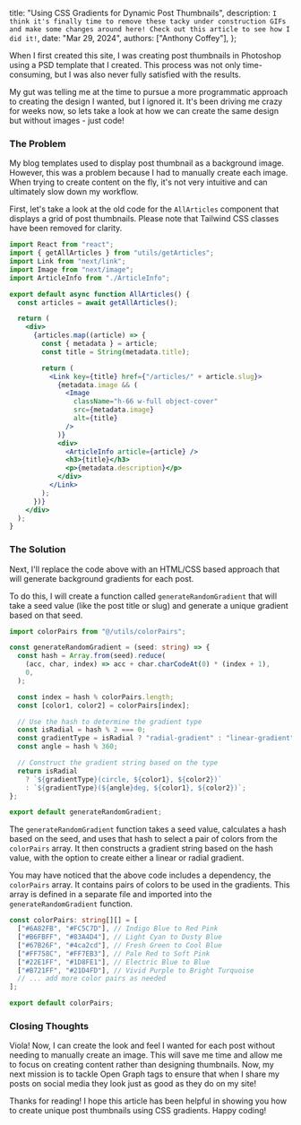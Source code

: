   title: "Using CSS Gradients for Dynamic Post Thumbnails",
  description: `I think it's finally time to remove these tacky under construction GIFs and make some changes around here! Check out this article to see how I did it!`,
  date: "Mar 29, 2024",
  authors: ["Anthony Coffey"],
};

When I first created this site, I was creating post thumbnails in Photoshop using
a PSD template that I created. This process was not only time-consuming, but I was also never fully satisfied with the results.

My gut was telling me at the time to pursue a more programmatic approach to creating the design I wanted, but I ignored it.
It's been driving me crazy for weeks now, so lets take a look at how we can create the same design but without images - just code!

### The Problem

My blog templates used to display post thumbnail as a background image. However, this was a problem because I had to manually
create each image. When trying to create content on the fly, it's not very intuitive and can ultimately slow down my workflow.

First, let's take a look at the old code for the `AllArticles` component that displays a grid of post thumbnails. Please note that Tailwind CSS classes have been removed for clarity.

```jsx
import React from "react";
import { getAllArticles } from "utils/getArticles";
import Link from "next/link";
import Image from "next/image";
import ArticleInfo from "./ArticleInfo";

export default async function AllArticles() {
  const articles = await getAllArticles();

  return (
    <div>
      {articles.map((article) => {
        const { metadata } = article;
        const title = String(metadata.title);

        return (
          <Link key={title} href={"/articles/" + article.slug}>
            {metadata.image && (
              <Image
                className="h-66 w-full object-cover"
                src={metadata.image}
                alt={title}
              />
            )}
            <div>
              <ArticleInfo article={article} />
              <h3>{title}</h3>
              <p>{metadata.description}</p>
            </div>
          </Link>
        );
      })}
    </div>
  );
}
```

### The Solution

Next, I'll replace the code above with an HTML/CSS based approach that will generate background gradients for each post.

To do this, I will create a function called `generateRandomGradient` that will take a seed value (like the post title or slug) and generate a unique gradient based on that seed.

```typescript
import colorPairs from "@/utils/colorPairs";

const generateRandomGradient = (seed: string) => {
  const hash = Array.from(seed).reduce(
    (acc, char, index) => acc + char.charCodeAt(0) * (index + 1),
    0,
  );

  const index = hash % colorPairs.length;
  const [color1, color2] = colorPairs[index];

  // Use the hash to determine the gradient type
  const isRadial = hash % 2 === 0;
  const gradientType = isRadial ? "radial-gradient" : "linear-gradient";
  const angle = hash % 360;

  // Construct the gradient string based on the type
  return isRadial
    ? `${gradientType}(circle, ${color1}, ${color2})`
    : `${gradientType}(${angle}deg, ${color1}, ${color2})`;
};

export default generateRandomGradient;
```

The `generateRandomGradient` function takes a seed value, calculates a hash based on the seed, and uses that hash to select a pair of colors from the `colorPairs` array.
It then constructs a gradient string based on the hash value, with the option to create either a linear or radial gradient.

You may have noticed that the above code includes a dependency, the `colorPairs` array. It contains pairs of colors to be used in the gradients. This array is defined in a separate file and
imported into the `generateRandomGradient` function.

```typescript
const colorPairs: string[][] = [
  ["#6A82FB", "#FC5C7D"], // Indigo Blue to Red Pink
  ["#B6FBFF", "#83A4D4"], // Light Cyan to Dusty Blue
  ["#67B26F", "#4ca2cd"], // Fresh Green to Cool Blue
  ["#FF758C", "#FF7EB3"], // Pale Red to Soft Pink
  ["#22E1FF", "#1D8FE1"], // Electric Blue to Blue
  ["#B721FF", "#21D4FD"], // Vivid Purple to Bright Turquoise
  // ... add more color pairs as needed
];

export default colorPairs;
```

### Closing Thoughts

Viola! Now, I can create the look and feel I wanted for each post without needing to manually create an image. This will save me time and allow me to focus on creating content rather than designing thumbnails.
Now, my next mission is to tackle Open Graph tags to ensure that when I share my posts on social media they look just as good as they do on my site!

Thanks for reading! I hope this article has been helpful in showing you how to create unique post thumbnails using CSS gradients. Happy coding!
